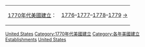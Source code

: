 {{portal box|歷史|美國}}
{{Commons category|1776 establishments in the United States}}
{{Category explanation|'''[[1776年|1776年]]'''於'''[[美國|美國]]'''建立的組織、地點、獎項和比賽}}
{{See also|Category:1776年十三殖民地建立}}
{| class="toccolours" align=center
|[[:Category:1770年代美國建立|1770年代美國建立]]：
|[[:Category:1776年美國建立|1776]]–[[:Category:1777年美國建立|1777]]–[[:Category:1778年美國建立|1778]]–[[:Category:1779年美國建立|1779]] [[:Category:1780年美國建立|→]]
|}

[[Category:1776年各國建立|United States]]
[[Category:1770年代美國建立|Category:1770年代美國建立]]
[[Category:各年美國建立|Category:各年美國建立]]
[[Category:1776年美國|Establishments]]
[[Category:1776年北美洲建立|United States]]